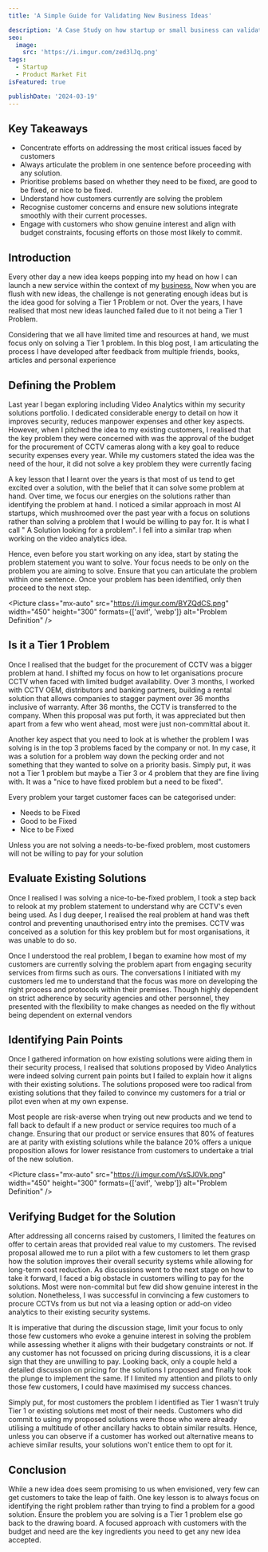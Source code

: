 ```yaml
---
title: 'A Simple Guide for Validating New Business Ideas'

description: 'A Case Study on how startup or small business can validate their business ideas'
seo:
  image:
    src: 'https://i.imgur.com/zed3lJq.png'
tags:
  - Startup
  - Product Market Fit
isFeatured: true

publishDate: '2024-03-19'
---
```




## Key Takeaways

- Concentrate efforts on addressing the most critical issues faced by customers
- Always articulate the problem in one sentence before proceeding with any solution.
- Prioritise problems based on whether they need to be fixed, are good to be fixed, or nice to be fixed.
- Understand how customers currently are solving the problem
- Recognise customer concerns and ensure new solutions integrate smoothly with their current processes.
- Engage with customers who show genuine interest and align with budget constraints, focusing efforts on those most likely to commit.

## Introduction
Every other day a new idea keeps popping into my head on how I can launch a new service within the context of my [business.](https://knighthood.co) Now when you are flush with new ideas, the challenge is not generating enough ideas but is the idea good for solving a Tier 1 Problem or not. Over the years, I have realised that most new ideas launched failed due to it not being a Tier 1 Problem.

Considering that we all have limited time and resources at hand, we must focus only on solving a Tier 1 problem. In this blog post, I am articulating the process I have developed after feedback from multiple friends, books, articles and personal experience


## Defining the Problem

Last year I began exploring including Video Analytics within my security solutions portfolio. I dedicated considerable energy to detail on how it improves security, reduces manpower expenses and other key aspects. However, when I pitched the idea to my existing customers, I realised that the key problem they were concerned with was the approval of the budget for the procurement of CCTV cameras along with a key goal to reduce security expenses every year. While my customers stated the idea was the need of the hour, it did not solve a key problem they were currently facing

A key lesson that I learnt over the years is that most of us tend to get excited over a solution, with the belief that it can solve some problem at hand. Over time, we focus our energies on the solutions rather than identifying the problem at hand. I noticed a similar approach in most AI startups, which mushroomed over the past year with a focus on solutions rather than solving a problem that I would be willing to pay for. It is what I call " A Solution looking for a problem". I fell into a similar trap when working on the video analytics idea.

Hence, even before you start working on any idea, start by stating the problem statement you want to solve. Your focus needs to be only on the problem you are aiming to solve. Ensure that you can articulate the problem within one sentence. Once your problem has been identified, only then proceed to the next step.

<Picture class="mx-auto" src="https://i.imgur.com/BYZQdCS.png" width="450" height="300" formats={['avif', 'webp']} alt="Problem Definition" />

## Is it a Tier 1 Problem

Once I realised that the budget for the procurement of CCTV was a bigger problem at hand. I shifted my focus on how to let organisations procure CCTV when faced with limited budget availability. Over 3 months, I worked with CCTV OEM, distributors and banking partners, building a rental solution that allows companies to stagger payment over 36 months inclusive of warranty. After 36 months, the CCTV is transferred to the company. When this proposal was put forth, it was appreciated but then apart from a few who went ahead, most were just non-committal about it.

Another key aspect that you need to look at is whether the problem I was solving is in the top 3 problems faced by the company or not. In my case, it was a solution for a problem way down the pecking order and not something that they wanted to solve on a priority basis. Simply put, it was not a Tier 1 problem but maybe a Tier 3 or 4 problem that they are fine living with. It was a "nice to have fixed problem but a need to be fixed".

Every problem your target customer faces can be categorised under:

- Needs to be Fixed
- Good to be Fixed
- Nice to be Fixed

Unless you are not solving a needs-to-be-fixed problem, most customers will not be willing to pay for your solution

## Evaluate Existing Solutions

Once I realised I was solving a nice-to-be-fixed problem, I took a step back to relook at my problem statement to understand why are CCTV's even being used. As I dug deeper, I realised the real problem at hand was theft control and preventing unauthorised entry into the premises. CCTV was conceived as a solution for this key problem but for most organisations, it was unable to do so.

Once I understood the real problem, I began to examine how most of my customers are currently solving the problem apart from engaging security services from firms such as ours. The conversations I initiated with my customers led me to understand that the focus was more on developing the right process and protocols within their premises. Though highly dependent on strict adherence by security agencies and other personnel, they presented with the flexibility to make changes as needed on the fly without being dependent on external vendors

## Identifying Pain Points

Once I gathered information on how existing solutions were aiding them in their security process, I realised that solutions proposed by Video Analytics were indeed solving current pain points but I failed to explain how it aligns with their existing solutions. The solutions proposed were too radical from existing solutions that they failed to convince my customers for a trial or pilot even when at my own expense.

Most people are risk-averse when trying out new products and we tend to fall back to default if a new product or service requires too much of a change. Ensuring that our product or service ensures that 80% of features are at parity with existing solutions while the balance 20% offers a unique proposition allows for lower resistance from customers to undertake a trial of the new solution.

<Picture class="mx-auto" src="https://i.imgur.com/VsSJ0Vk.png" width="450" height="300" formats={['avif', 'webp']} alt="Problem Definition" />

## Verifying Budget for the Solution

After addressing all concerns raised by customers, I limited the features on offer to certain areas that provided real value to my customers. The revised proposal allowed me to run a pilot with a few customers to let them grasp how the solution improves their overall security systems while allowing for long-term cost reduction. As discussions went to the next stage on how to take it forward, I faced a big obstacle in customers willing to pay for the solutions. Most were non-commital but few did show genuine interest in the solution. Nonetheless, I was successful in convincing a few customers to procure CCTVs from us but not via a leasing option or add-on video analytics to their existing security systems.

It is imperative that during the discussion stage, limit your focus to only those few customers who evoke a genuine interest in solving the problem while assessing whether it aligns with their budgetary constraints or not. If any customer has not focussed on pricing during discussions, it is a clear sign that they are unwilling to pay. Looking back, only a couple held a detailed discussion on pricing for the solutions I proposed and finally took the plunge to implement the same. If I limited my attention and pilots to only those few customers, I could have maximised my success chances.

Simply put, for most customers the problem I identified as Tier 1 wasn't truly Tier 1 or existing solutions met most of their needs. Customers who did commit to using my proposed solutions were those who were already utilising a multitude of other ancillary hacks to obtain similar results. Hence, unless you can observe if a customer has worked out alternative means to achieve similar results, your solutions won't entice them to opt for it.

## Conclusion

While a new idea does seem promising to us when envisioned, very few can get customers to take the leap of faith. One key lesson is to always focus on identifying the right problem rather than trying to find a problem for a good solution. Ensure the problem you are solving is a Tier 1 problem else go back to the drawing board. A focused approach with customers with the budget and need are the key ingredients you need to get any new idea accepted.
